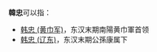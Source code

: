 '''韓忠'''可以指：
*[[韩忠_(黄巾军)|韩忠 (黄巾军)]]，东汉末期南陽黄巾軍首领
*[[韩忠_(辽东)|韩忠 (辽东)]]，东汉末期公孫康属下
{{disambig|Z|cat=二字韩姓人名消歧义}}